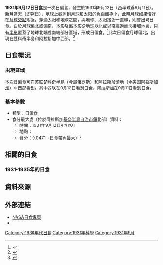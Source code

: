 {{Infobox Solar eclipse
| Year        = 1931
| Month       = 9
| Day         = 12
| Type        = 日偏食
| Image       = SE1931Sep12P.png
| Image size  = 200px
| Image intro = 1931年9月12日日偏食路徑圖
  <!--   日食資料   -->
| Gamma       = 1.5060
| Mag         = 0.0471
| Saros       = 114
| Saros total = 72
| Saros seq   = 72
  <!--     食甚     -->
| Duration    = 
| Location    = [[阿拉斯加領地|阿拉斯加領地]][[基奈半島自治市鎮|基奈半島自治市鎮]]北部
| Coords      = {{coord|61.2|N|152.8|W}}
| Width       = 
  <!--   開始時間   -->
| Partial     = 
| Start type  = 
| Centre      = 
| Greatest    = 4:41:01
  <!--     倒數     -->
| hour        = 4
| minute      = 41
| second      = 1
| Duration_s  = 
}}
'''1931年9月12日日食'''是一次日偏食，發生於1931年9月12日（西半球爲9月11日）。[[新月|新月]]當天（即朔日），[[地球|地球]]上觀測到[[月球|月球]]和[[太阳|太阳]]的[[角距離|角距離]]極小，此時月球如果恰好在[[月球交點|月球交點]]附近，穿過太阳和地球之間，與地球、太阳接近一直線，則會出現日食。由於月球偏北或偏南，[[本影|本影]]及[[僞本影|僞本影]]從地球以北或以南經過而未接觸地表，只有[[半影|半影]]覆蓋了地球北端或南端部分區域，形成日偏食。<ref name="astron">{{cite web|author=樊忠玉|title=日（月）食|url=http://www.astron.ac.cn/bencandy-51-1630-1.htm|publisher=中国天文科普网|accessdate=2016-03-31|archive-date=2014-09-17|archive-url=https://web.archive.org/web/20140917080048/http://www.astron.ac.cn/bencandy-51-1630-1.htm|dead-url=no}}</ref>此次日偏食月球偏北，出現在楚科奇半島和阿拉斯加中西部。<ref name="NASAGIF">{{cite web|author=Fred Espenak|title=Paritial Solar Eclipse of 1931 Sep 12|url=http://eclipse.gsfc.nasa.gov/SEplot/SEplot1901/SE1931Sep12P.GIF|publisher=NASA Eclipse Web Site|accessdate=2016-03-31|archive-date=2020-10-20|archive-url=https://web.archive.org/web/20201020223822/https://eclipse.gsfc.nasa.gov/SEplot/SEplot1901/SE1931Sep12P.GIF|dead-url=no}}{{en}}</ref>

== 日食概況 ==
=== 出現區域 ===
本次日偏食可在[[苏联|苏联]][[楚科奇半島|楚科奇半島]]（今屬[[俄罗斯|俄罗斯]]）和[[阿拉斯加領地|阿拉斯加領地]]（今[[美国|美国]][[阿拉斯加州|阿拉斯加州]]）中西部看到。其中苏联在9月12日看到日食，阿拉斯加在9月11日看到日食。

=== 基本參數 ===
{{NoteUTC}}
* 類型：日偏食
* 食分最大處（位於阿拉斯加[[基奈半島自治市鎮|基奈半島自治市鎮]]北部）資料：
** 時間：1931年9月12日4:41:01
** 地點：{{coord|61.2|N|152.8|W}}
** 食分：0.0471（日食帶內最大）<ref name="Besselian">{{cite web|author=Fred Espenak|title=Besselian Elements - Paritial Solar Eclipse of 1931 Sep 12|url=http://eclipse.gsfc.nasa.gov/SEsearch/SEdata.php?Ecl=19310912|publisher=NASA Eclipse Web Site|accessdate=2016-03-31|archive-date=2020-10-28|archive-url=https://web.archive.org/web/20201028003413/https://eclipse.gsfc.nasa.gov/SEsearch/SEdata.php?Ecl=19310912|dead-url=no}}{{en}}</ref>

== 相關的日食 ==
=== 1931-1935年的日食 ===
{{Solar eclipse set 1931-1935}}

== 資料來源 ==
{{reflist}}

== 外部連結 ==
{{日食主題}}
* [http://eclipse.gsfc.nasa.gov/solar.html NASA日食專頁]{{Wayback|url=http://eclipse.gsfc.nasa.gov/solar.html |date=20190108200537 }}{{en}}
* {{Partial solar eclipse NASA reference|1901/SE1931Sep12P|19310912}}

{{Solar eclipses
|nature=日偏食
|previous=[[1931年4月18日日食|1931年4月18日日食]]
|natureprevious=日偏食
|next=[[1931年10月11日日食|1931年10月11日日食]]
|naturenext=日偏食
|previoussamenature=[[1931年4月18日日食|1931年4月18日日食]]
|nextsamenature=[[1931年10月11日日食|1931年10月11日日食]]
}}
{{日食}}

[[Category:1930年代日食|Category:1930年代日食]]
[[Category:1931年科學|Category:1931年科學]]
[[Category:1931年9月|Category:1931年9月]]